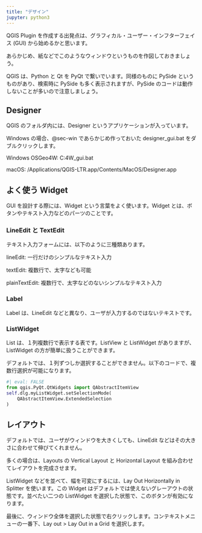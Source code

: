 ```yaml
---
title: "デザイン"
jupyter: python3
---
```


QGIS Plugin を作成する出発点は、グラフィカル・ユーザー・インフターフェイス (GUI) から始めるかと思います。

あらかじめ、紙などでこのようなウィンドウというものを作図しておきましょう。

QGIS は、Python と Qt を PyQt で繋いでいます。同様のものに PySide というものがあり、検索時に PySide も多く表示されますが、PySide のコードは動作しないことが多いので注意しましょう。

## Designer

QGIS のフォルダ内には、Designer というアプリケーションが入っています。

Windows の場合、@sec-win であらかじめ作っておいた designer_gui.bat をダブルクリックします。

Windows OSGeo4W: C:\OSGeo4W\bin\designer_gui.bat

macOS: /Applications/QGIS-LTR.app/Contents/MacOS/Designer.app

## よく使う Widget

GUI を設計する際には、Widget という言葉をよく使います。Widget とは、ボタンやテキスト入力などのパーツのことです。

### LineEdit と TextEdit

テキスト入力フォームには、以下のように三種類あります。

lineEdit: 一行だけのシンプルなテキスト入力

textEdit: 複数行で、太字なども可能

plainTextEdit: 複数行で、太字などのないシンプルなテキスト入力

### Label

Label は、LineEdit などと異なり、ユーザが入力するのではないテキストです。

### ListWidget

List は、１列複数行で表示する表です。ListView と ListWidget がありますが、ListWidget の方が簡単に扱うことができます。

デフォルトでは、１列ずつしか選択することができません。以下のコードで、複数行選択が可能になります。

```python
#| eval: FALSE
from qgis.PyQt.QtWidgets import QAbstractItemView
self.dlg.myListWidget.setSelectionMode(
    QAbstractItemView.ExtendedSelection
)
```

## レイアウト

デフォルトでは、ユーザがウィンドウを大きくしても、LineEdit などはその大きさに合わせて伸びてくれません。

多くの場合は、Layouts の Vertical Layout と Horizontal Layout を組み合わせてレイアウトを完成させます。

ListWidget などを並べて、幅を可変にするには、Lay Out Horizontally in Splitter を使います。この Widget はデフォルトでは使えないグレーアウトの状態です。並べたい二つの ListWidget を選択した状態で、このボタンが有効になります。

最後に、ウィンドウ全体を選択した状態で右クリックします。コンテキストメニューの一番下、Lay out > Lay Out in a Grid を選択します。
